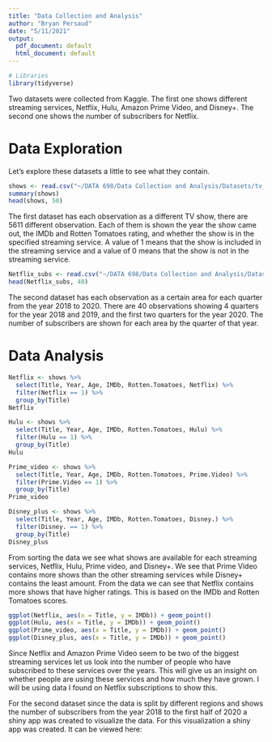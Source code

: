 ---
title: "Data Collection and Analysis"
author: "Bryan Persaud"
date: "5/11/2021"
output:
  pdf_document: default
  html_document: default
---

```{r}
# Libraries
library(tidyverse)
```

Two datasets were collected from Kaggle. The first one shows different streaming services, Netflix, Hulu, Amazon Prime Video, and Disney+. The second one shows the number of subscribers for Netflix.

# Data Exploration

Let's explore these datasets a little to see what they contain.

```{r}
shows <- read.csv("~/DATA 698/Data Collection and Analysis/Datasets/tv_shows.csv")
summary(shows)
head(shows, 50)
```

The first dataset has each observation as a different TV show, there are 5611 different observation. Each of them is shown the year the show came out, the IMDb and Rotten Tomatoes rating, and whether the show is in the specified streaming service. A value of 1 means that the show is included in the streaming service and a value of 0 means that the show is not in the streaming service.

```{r}
Netflix_subs <- read.csv("~/DATA 698/Data Collection and Analysis/Datasets/DataNetflixSubscriber2020_V2.csv")
head(Netflix_subs, 40)
```

The second dataset has each observation as a certain area for each quarter from the year 2018 to 2020. There are 40 observations showing 4 quarters for the year 2018 and 2019, and the first two quarters for the year 2020. The number of subscribers are shown for each area by the quarter of that year.

# Data Analysis

```{r}
Netflix <- shows %>%
  select(Title, Year, Age, IMDb, Rotten.Tomatoes, Netflix) %>%
  filter(Netflix == 1) %>%
  group_by(Title)
Netflix
```

```{r}
Hulu <- shows %>%
  select(Title, Year, Age, IMDb, Rotten.Tomatoes, Hulu) %>%
  filter(Hulu == 1) %>%
  group_by(Title)
Hulu
```

```{r}
Prime_video <- shows %>%
  select(Title, Year, Age, IMDb, Rotten.Tomatoes, Prime.Video) %>%
  filter(Prime.Video == 1) %>%
  group_by(Title)
Prime_video
```

```{r}
Disney_plus <- shows %>%
  select(Title, Year, Age, IMDb, Rotten.Tomatoes, Disney.) %>%
  filter(Disney. == 1) %>%
  group_by(Title)
Disney_plus
```

From sorting the data we see what shows are available for each streaming services, Netflix, Hulu, Prime video, and Disney+. We see that Prime Video contains more shows than the other streaming services while Disney+ contains the least amount. From the data we can see that Netflix contains more shows that have higher ratings. This is based on the IMDb and Rotten Tomatoes scores.

```{r}
ggplot(Netflix, aes(x = Title, y = IMDb)) + geom_point()
ggplot(Hulu, aes(x = Title, y = IMDb)) + geom_point()
ggplot(Prime_video, aes(x = Title, y = IMDb)) + geom_point()
ggplot(Disney_plus, aes(x = Title, y = IMDb)) + geom_point()
```

Since Netflix and Amazon Prime Video seem to be two of the biggest streaming services let us look into the number of people who have subscribed to these services over the years. This will give us an insight on whether people are using these services and how much they have grown. I will be using data I found on Netflix subscriptions to show this.

For the second dataset since the data is split by different regions and shows the number of subscribers from the year 2018 to the first half of 2020 a shiny app was created to visualize the data. For this visualization a shiny app was created. It can be viewed here: